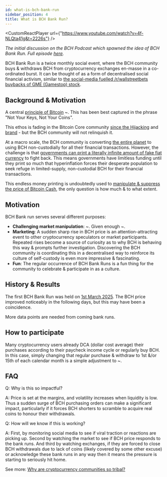 ```yaml
---
id: what-is-bch-bank-run
sidebar_position: 4
title: What is BCH Bank Run?
---
```




<CustomReactPlayer
  url={"https://www.youtube.com/watch?v=4f-NLQta41g&t=2226s"} />

_The initial discussion on the BCH Podcast which spawned the idea of BCH Bank Run. Full episode [here](https://www.youtube.com/watch?v=4f-NLQta41g&t=2226s)._

BCH Bank Run is a twice monthly social event, where the BCH community buys & withdraws BCH from cryptocurrency exchanges en-masse in a co-ordinated burst. It can be thought of as a form of decentralised social financial activism, similar to [the social-media fuelled /r/wallstreetbets buybacks of GME (Gamestop) stock](/episodes/2).

## Background & Motivation

A central [principle of Bitcoin](/faqs/BCH-vs-BTC/is-bch-the-real-bitcoin) ~. This has been best captured in the phrase "Not Your Keys, Not Your Coins".

This ethos is fading in the Bitcoin Core community [since the Hijacking](faqs/Media/what-about-roger-vers-book-hijacking-bitcoin) and [brand](/faqs/BCH/will-bitcoin-cash-rebrand) - but the BCH community will not relinquish it.

At a macro scale, the BCH community is converting [the entire planet](/faqs/Global-Reserve-Currency/what-do-you-mean-global-reserve-currency) to using BCH non-custodially for all their financial transactions. However, the challenge is that [governments can print a literally infinite amount of fake fiat currency](/start#episode-5-of-10-government) to fight back. This means governments have limitless funding until they print so much that hyperinflation forces their desperate population to seek refuge in limited-supply, non-custodial BCH for their financial transactions.

This endless money printing is undoubtedly used to [manipulate & suppress the price of Bitcoin Cash](/faqs/BCH-vs-BTC/if-bch-is-so-great-why-is-the-price-low), the only question is how much & to what extent.

## Motivation

BCH Bank run serves several different purposes:

- **Challenging market manipulation**: ~. Given enough ~.
- **Marketing**: A sudden sharp rise in BCH price is an attention-attracting event to other cryptocurrency speculators or market participants. Repeated rises become a source of curiosity as to why BCH is behaving this way & prompts further investigation. Discovering the BCH community is coordinating this in a decentralised way to reinforce its culture of self-custody is even more impressive & fascinating.
- **Fun**: The regular occurrence of BCH Bank Runs is a fun thing for the community to celebrate & participate in as a culture.

## History & Results

The first BCH Bank Run was held on [1st March 2025](https://x.com/TheBCHPodcast/status/1895619994563580226). The BCH price improved noticeably in the following days, but this may have been a coincidence.

More data points are needed from coming bank runs.

## How to participate

Many cryptocurrency users already DCA (dollar cost average) their purchases according to their paycheck income cycle or regularly buy BCH. In this case, simply changing that regular purchase & withdraw to 1st &/or 15th of each calendar month is a simple adjustment to ~.

## FAQ

Q: Why is this so impactful?

A: Price is set at the margins, and volatility increases when liquidity is low. Thus a sudden surge of BCH purchasing orders can make a significant impact, particularly if it forces BCH shorters to scramble to acquire real coins to honour their withdrawals.

Q: How will we know if this is working?

A: First, by monitoring social media to see if viral traction or reactions are picking up. Second by watching the market to see if BCH price responds to the bank runs. And third by watching exchanges, if they are forced to close BCH withdrawals due to lack of coins (likely covered by some other excuse) or acknowledge these bank runs in any way then it means the pressure is starting to seriously hit home.


See more: [Why are cryptocurrency communities so tribal?](/faqs/Cryptocurrency/why-are-cryptocurrencies-tribal)
